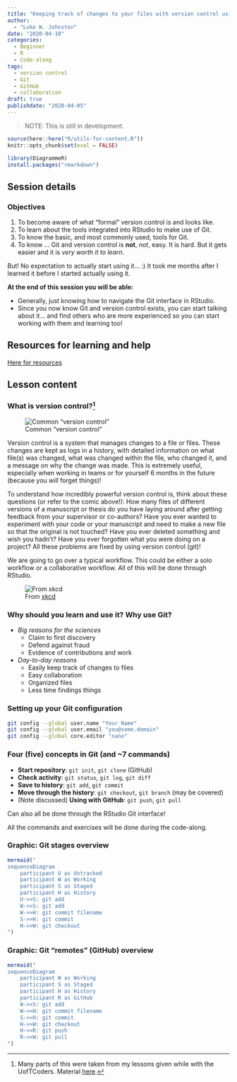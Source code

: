 ```yaml
---
title: "Keeping track of changes to your files with version control using Git"
author:
  - "Luke W. Johnston"
date: "2020-04-10"
categories:
  - Beginner
  - R
  - Code-along
tags:
  - version control
  - Git
  - GitHub
  - collaboration
draft: true
publishdate: "2020-04-05"
---
```


> NOTE: This is still in development.

```r
source(here::here("R/utils-for-content.R"))
knitr::opts_chunk$set(eval = FALSE)
```

```r
library(DiagrammeR)
install.packages("rmarkdown")
```

## Session details

### Objectives

1. To become aware of what "formal" version control is and looks like.
1. To learn about the tools integrated into RStudio to make use of Git.
1. To know the basic, and most commonly used, tools for Git.
1. To know ... Git and version control is **not**, *not*, easy. It is hard. But 
it gets easier and it is *very worth it to learn*.

But! No expectation to actually start using it... :) It took me months after I
learned it before I started actually using it.

**At the end of this session you will be able:**

- Generally, just knowing how to navigate the Git interface in RStudio.
- Since you now know Git and version control exists, you can start talking about
it... and find others who are more experienced so you can start working with
them and learning too!

## Resources for learning and help

[Here for resources](/more-info/#resources)

## Lesson content

### What is version control?[^uoftcoders]

[^uoftcoders]: Many parts of this were taken from my lessons given while with the
UofTCoders. Material [here](https://uoftcoders.github.io/studyGroup/lessons/git/intro/lesson/).

![Common "version control"](./images/phd-comics-versions-small.jpg)

Version control is a system that manages changes to a file or files.
These changes are kept as logs in a history, with detailed information
on what file(s) was changed, what was changed within the file, who
changed it, and a message on why the change was made.  This is
extremely useful, especially when working in teams or for yourself 6
months in the future (because you *will* forget things)!

To understand how incredibly powerful version control is, think about
these questions (or refer to the comic above!): How many files of different
versions of a manuscript or thesis do you have laying around after getting
feedback from your supervisor or co-authors? Have you ever wanted to experiment
with your code or your manuscript and need to make a new file so that the
original is not touched? Have you ever deleted something and wish you hadn't?
Have you ever forgotten what you were doing on a project?  All these problems
are fixed by using version control (git)!

We are going to go over a typical workflow. This could be either a solo workflow
or a collaborative workflow. All of this will be done through RStudio.

![From [xkcd](https://xkcd.com/1597/)](xkcd-git.png)

### Why should you learn and use it? Why use Git?

- *Big reasons for the sciences*
    - Claim to first discovery
    - Defend against fraud
    - Evidence of contributions and work
- *Day-to-day reasons*
    - Easily keep track of changes to files
    - Easy collaboration
    - Organized files
    - Less time findings things

### Setting up your Git configuration

```bash
git config --global user.name "Your Name"
git config --global user.email "you@some.domain"
git config --global core.editor "nano"
```

### Four (five) concepts in Git (and ~7 commands)

- **Start repository**: `git init`, `git clone` (GitHub)
- **Check activity**: `git status`, `git log`, `git diff`
- **Save to history**: `git add`, `git commit`
- **Move through the history**: `git checkout`, `git branch` (may be covered)
- (Note discussed) **Using with GitHub**: `git push`, `git pull`

Can also all be done through the RStudio Git interface!

All the commands and exercises will be done during the code-along.

### Graphic: Git stages overview

```r
mermaid("
sequenceDiagram
    participant U as Untracked
    participant W as Working
    participant S as Staged
    participant H as History
    U->>S: git add
    W->>S: git add
    W->>H: git commit filename
    S->>H: git commit
    H->>W: git checkout
")
```

### Graphic: Git "remotes" (GitHub) overview

```r
mermaid("
sequenceDiagram
    participant W as Working
    participant S as Staged
    participant H as History
    participant R as GitHub
    W->>S: git add
    W->>H: git commit filename
    S->>H: git commit
    H->>W: git checkout
    H->>R: git push
    R->>W: git pull
")
```

